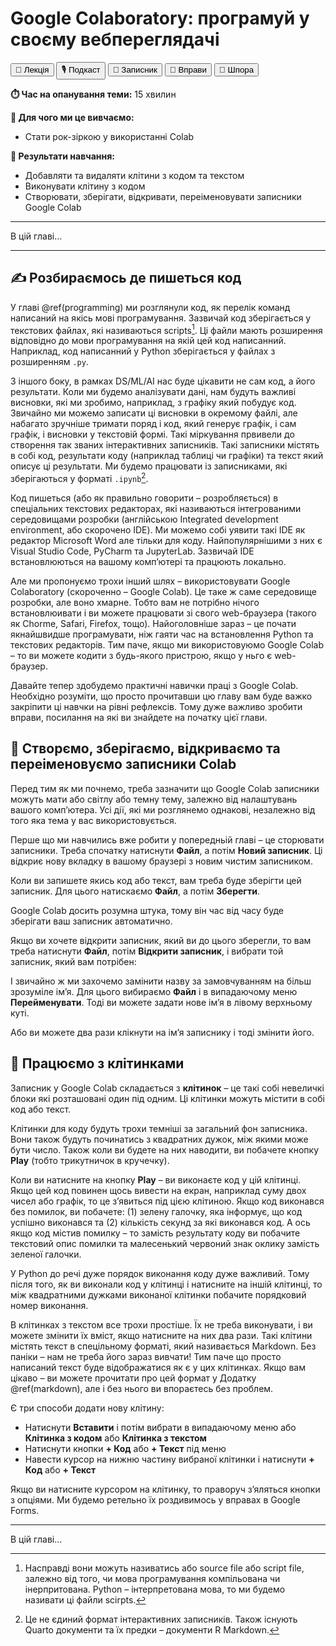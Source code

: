 # Google Colaboratory: програмуй у своєму вебпереглядачі

<div class="btn-group">
  <button class="lecture">🎥 Лекція</button>
  <button class="podcast">🎙️ Подкаст</button>
  <button class="notebook">📓 Записник</button>
  <button class="exercises">🤸 Вправи</button>
  <button class="cheat">📝 Шпора</button>
</div>

**⏱️ Час на опанування теми:** 15 хвилин

**🤷 Для чого ми це вивчаємо:**

- Стати рок-зіркою у використанні Colab

**🔑 Результати навчання:**

- Добавляти та видаляти клітини з кодом та текстом
- Виконувати клітину з кодом 
- Створювати, зберігати, відкривати, переіменовувати записники Google Colab

---

В цій главі...

---

## ✍️ Розбираємось де пишеться код

У главі \@ref(programming) ми розглянули код, як перелік команд написаний на якісь мові програмування. Зазвичай код зберігається у текстових файлах, які називаються scripts^[Насправді вони можуть називатись або source file або script file, залежно від того, чи мова програмування компільована чи інерпритована. Python -- інтерпретована мова, то ми будемо називати ці файли scirpts.]. Ці файли мають розширення відповідно до мови програмування на якій цей код написанний. Наприклад, код написанний у Python зберігається у файлах з розширенням `.py`.

 <!-- XXX: screen of a pure source file  -->

З іншого боку, в рамках DS/ML/AI нас буде цікавити не сам код, а його результати. Коли ми будемо аналізувати дані, нам будуть важливі висновки, які ми зробимо, наприклад, з графіку який побудує код. Звичайно ми можемо записати ці висновки в окремому файлі, але набагато зручніше тримати поряд і код, який генерує графік, і сам графік, і висновки у текстовій формі. Такі міркування првивели до створення так званих інтерактивних записників. Такі записники містять в собі код, результати коду (наприклад таблиці чи графіки) та текст який описує ці результати. Ми будемо працювати із записниками, які зберігаються у форматі `.ipynb`^[Це не єдиний формат інтерактивних записників. Також існують Quarto документи та їх предки -- документи R Markdown.].

<!-- XXX: screen of a notebook  -->

Код пишеться (або як правильно говорити -- розробляється) в спеціальних текстових редакторах, які називаються інтегрованими середовищами розробки (англійською Integrated development environment, або скорочено IDE). Ми можемо собі уявити такі IDE як редактор Microsoft Word але тільки для коду. Найпопулярнішими з них є Visual Studio Code, PyCharm та JupyterLab. Зазвичай IDE встановлюються на вашому комп'ютері та працюють локально. 

Але ми пропонуємо трохи інший шлях -- використовувати Google Colaboratory (скороченно -- Google Colab). Це таке ж саме середовище розробки, але воно хмарне. Тобто вам не потрібно нічого встановлюивати і ви можете працювати зі свого web-браузера (такого як Chorme, Safari, Firefox, тощо). Найоголовніше зараз -- це почати якнайшвидше програмувати, ніж гаяти час на встановлення Python та текстових редакторів. Тим паче, якщо ми використовуюмо Google Colab -- то ви можете кодити з будь-якого пристрою, якщо у ньго є web-браузер.

<!-- XXX: scheme of ide's local vs cloud  -->

Давайте тепер здобудемо практичні навички праці з Google Colab. Необхідно розуміти, що просто прочитавши цю главу вам буде важко закріпити ці навчки на рівні рефлексів. Тому дуже важливо зробити вправи, посилання на які ви знайдете на початку цієї глави.

## 📓 Створємо, зберігаємо, відкриваємо та переіменовуємо записники Colab

Перед тим як ми почнемо, треба зазначити що Google Colab записники можуть мати або світлу або темну тему, залежно від налаштувань вашого комп'ютера. Усі дії, які ми розглянемо однакові, незалежно від того яка тема у вас використовується.

<!-- XXX: light vs dark theme  -->

Перше що ми навчились вже робити у попередньій главі -- це сторювати записники. Треба спочатку натиснути **Файл**, а потім **Новий записник**. Ці відкриє нову вкладку в вашому браузері з новим чистим записником. 

<!-- XXX: highlighted parts  -->

Коли ви запишете якись код або текст, вам треба буде зберігти цей записник. Для цього натискаємо **Файл**, а потім **Зберегти**.

<!-- XXX: highlighted parts  -->

Google Colab досить розумна штука, тому він час від часу буде зберігати ваш записник автоматично. 

Якщо ви хочете відкрити записник, який ви до цього зберегли, то вам треба натиснути **Файл**, потім **Відкрити записник**, і вибрати той записник, який вам потрібен: 

<!-- XXX: highlighted parts  -->

І звичайно ж ми захочемо замінити назву за замовчуванням на більш зрозуміле ім'я. Для цього вибираємо **Файл** і в випадаючому меню **Перейменувати**. Тоді ви можете задати нове ім'я в лівому верхньому куті. 

<!-- XXX: highlighted parts  -->

Або ви можете два рази клікнути на ім'я записнику і тоді змінити його. 

## 🔬 Працюємо з клітинками

Записник у Google Colab складається з **клітинок** -- це такі собі невеличкі блоки які розташовані один під одним. Ці клітинки можуть містити в собі код або текст.

Клітинки для коду будуть трохи темніші за загальний фон записника. Вони також будуть починатись з квадратних дужок, між якими може бути число. Також коли ви будете на них наводити, ви побачете кнопку **Play** (тобто трикутничок в кручечку). 

<!-- XXX: code cell  -->


Коли ви натисните на кнопку **Play** -- ви виконаєте код у цій клітинці. Якщо цей код повинен щось вивести на екран, наприклад суму двох чисел або графік, то це з'явиться під цією клітиною. Якщо код виконався без помилок, ви побачете: (1) зелену галочку, яка інформує, що код успішно виконався та (2) кількість секунд за які виконався код. А ось якщо код містив помилку -- то замість результату коду ви побачите текстовий опис помилки та малесенький червоний знак оклику замість зеленої галочки. 

У Python до речі дуже порядок виконання коду дуже важливий. Тому після того, як ви виконали код у клітинці і натисните на іншій клітинці, то між квадратними дужками виконаної клітинки побачите порядковий номер виконання. 

<!-- XXX: code cell after it has been run  -->

В клітинках з текстом все трохи простіше. Їх не треба виконувати, і ви можете змінити їх вміст, якщо натисните на них два рази. Такі клітини містять текст в спецільному форматі, який називається Markdown. Без паніки -- нам не треба його зараз вивчати! Тим паче що просто написаний текст буде відображатися як є у цих клітинках. Якщо вам цікаво -- ви можете прочитати про цей формат у Додатку \@ref(markdown), але і без нього ви впораєтесь без проблем. 

<!-- XXX: example of text cell -->

Є три способи додати нову клітину: 

- Натиснути __Вставити__ і потім вибрати в випадаючому меню або __Клітинка з кодом__ або __Клітинка з текстом__
- Натиснути кнопки __+ Код__ або __+ Текст__ під меню
- Навести курсор на нижню частину вибраної клітинки і натиснути __+ Код__ або __+ Текст__

<!-- XXX: example of text cell -->

Якщо ви натисните курсором на клітинку, то праворуч з'яляться кнопки з опціями. Ми будемо ретельно їх роздивимось у вправах в Google Forms.

---

В цій главі...
